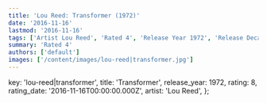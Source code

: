 ```yaml
---
title: 'Lou Reed: Transformer (1972)'
date: '2016-11-16'
lastmod: '2016-11-16'
tags: ['Artist Lou Reed', 'Rated 4', 'Release Year 1972', 'Release Decade 1970']
summary: 'Rated 4'
authors: ['default']
images: ['/content/images/lou-reed|transformer.jpg']
---
```


  key: 'lou-reed|transformer',
  title: 'Transformer',
  release_year: 1972,
  rating: 8,
  rating_date: '2016-11-16T00:00:00.000Z',
  artist: 'Lou Reed',
};

<MusicRating data={data} />
